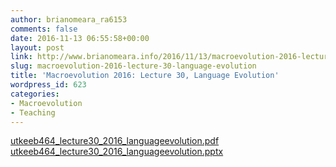 ```yaml
---
author: brianomeara_ra6153
comments: false
date: 2016-11-13 06:55:58+00:00
layout: post
link: http://www.brianomeara.info/2016/11/13/macroevolution-2016-lecture-30-language-evolution/
slug: macroevolution-2016-lecture-30-language-evolution
title: 'Macroevolution 2016: Lecture 30, Language Evolution'
wordpress_id: 623
categories:
- Macroevolution
- Teaching
---
```


[utkeeb464_lecture30_2016_languageevolution.pdf](http://brianomeara.info/wordpress_beta/wp-content/uploads/2016/11/UTKEEB464_Lecture30_2016_LanguageEvolution.pdf) [utkeeb464_lecture30_2016_languageevolution.pptx](http://brianomeara.info/wordpress_beta/wp-content/uploads/2016/11/UTKEEB464_Lecture30_2016_LanguageEvolution.pptx)
